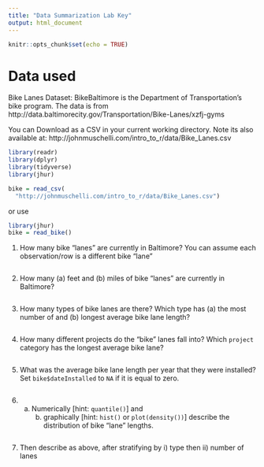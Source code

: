 ```yaml
---
title: "Data Summarization Lab Key"
output: html_document
---
```


```r
knitr::opts_chunk$set(echo = TRUE)
```



# Data used

Bike Lanes Dataset: BikeBaltimore is the Department of Transportation's bike program. 
The data is from http://data.baltimorecity.gov/Transportation/Bike-Lanes/xzfj-gyms

You can Download as a CSV in your current working directory.  Note its also available at: 	http://johnmuschelli.com/intro_to_r/data/Bike_Lanes.csv 

```r
library(readr)
library(dplyr)
library(tidyverse)
library(jhur)

bike = read_csv(
  "http://johnmuschelli.com/intro_to_r/data/Bike_Lanes.csv")
```


or use 
```r
library(jhur)
bike = read_bike()
```

1. How many bike "lanes" are currently in Baltimore?  You can assume each observation/row is a different bike "lane"
```r

```

2. How many (a) feet and (b) miles of bike "lanes" are currently in Baltimore?

```r

```
3. How many types of bike lanes are there? Which type has (a) the most number of and (b) longest average bike lane length?
   
```r



```

4. How many different projects do the "bike" lanes fall into? 
		Which `project` category has the longest average bike lane? 

```r



```

			  
5. What was the average bike lane length per year that they were installed? 
 Set `bike$dateInstalled` to `NA` if it is equal to zero.
```r



```



6. (a) Numerically [hint: `quantile()`] and 
		(b) graphically [hint: `hist()` or `plot(density())`]
		 describe the distribution of bike "lane" lengths.
```r



```

7. Then describe as above, after stratifying by  i) type then ii) number of lanes
```r



```

